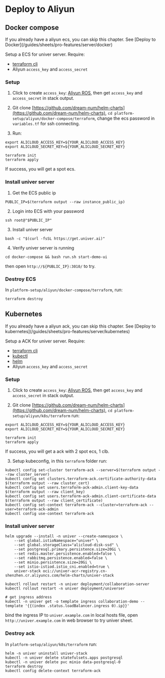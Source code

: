 
# Deploy to Aliyun

## Docker compose

<Callout type="info">
  If you already have a aliyun ecs, you can skip this chapter. See [Deploy to Docker](/guides/sheets/pro-features/server/docker)
</Callout>


Setup a ECS for univer server. Require:

- [terraform cli](https://developer.hashicorp.com/terraform/install)
- Aliyun `access_key` and `access_secret`

### Setup

1. Click to create `access_key`: [Aliyun ROS](https://ros.console.aliyun.com/cn-hangzhou/stacks/create?step=2&exampleTemplateUrl=https://release-univer.oss-cn-shenzhen.aliyuncs.com/release/ros-ecs.yaml&stackNamePrefix=terraform-ecs-access-key&parameters={}&isSimplified=true&pageTitle={"zh-cn":%20"创建RAM角色",%20"en":%20"Create%20RAM%20Role"}), then get `access_key` and `access_secret` in stack output.
   
2. Git clone [https://github.com/dream-num/helm-charts](https://github.com/dream-num/helm-charts), `cd platform-setup/aliyun/docker-compose/terraform`, change the ecs password in `variables.tf` for ssh connecting.

3. Run:
```shell
export ALICLOUD_ACCESS_KEY=${YOUR_ALICLOUD_ACCESS_KEY}
export ALICLOUD_SECRET_KEY=${YOUR_ALICLOUD_SECRET_KEY}

terraform init
terraform apply
```

If success, you will get a spot ecs.

### Install univer server

1. Get the ECS public ip
```shell
PUBLIC_IP=$(terraform output --raw instance_public_ip)
```

2. Login into ECS with your password
```shell
ssh root@"$PUBLIC_IP"
```

3. Install univer server
```shell
bash -c "$(curl -fsSL https://get.univer.ai)"
```

4. Verify univer server is running
```shell
cd docker-compose && bash run.sh start-demo-ui
```
then open `http://${PUBLIC_IP}:3010/` to try.


### Destroy ECS

In `platform-setup/aliyun/docker-compose/terraform`, run:

```shell
terraform destroy
```

## Kubernetes

<Callout type="info">
  If you already have a aliyun ack, you can skip this chapter. See [Deploy to kubernetes](/guides/sheets/pro-features/server/kubernetes)
</Callout>


Setup a ACK for univer server. Require:

- [terraform cli](https://developer.hashicorp.com/terraform/install)
- [kubectl](https://kubernetes.io/docs/tasks/tools/#kubectl)
- [helm](https://helm.sh/docs/intro/install/)
- Aliyun `access_key` and `access_secret`

### Setup

1. Click to create `access_key`: [Aliyun ROS](https://ros.console.aliyun.com/cn-hangzhou/stacks/create?step=2&exampleTemplateUrl=https://release-univer.oss-cn-shenzhen.aliyuncs.com/release/ros-ack.yaml&stackNamePrefix=terraform-ack-access-key&parameters={}&isSimplified=true&pageTitle={"zh-cn":%20"创建RAM角色",%20"en":%20"Create%20RAM%20Role"}), then get `access_key` and `access_secret` in stack output.
   
2. Git clone [https://github.com/dream-num/helm-charts](https://github.com/dream-num/helm-charts), `cd platform-setup/aliyun/k8s/terraform` run:

```shell
export ALICLOUD_ACCESS_KEY=${YOUR_ALICLOUD_ACCESS_KEY}
export ALICLOUD_SECRET_KEY=${YOUR_ALICLOUD_SECRET_KEY}

terraform init
terraform apply
```

If success, you will get a ack with 2 spot ecs, 1 clb.

3. Setup kubeconfig, in this `terraform` folder run:

```shell
kubectl config set-cluster terraform-ack --server=$(terraform output --raw cluster_server)
kubectl config set clusters.terraform-ack.certificate-authority-data $(terraform output --raw cluster_cert)
kubectl config set users.terraform-ack-admin.client-key-data $(terraform output --raw client_key)
kubectl config set users.terraform-ack-admin.client-certificate-data $(terraform output --raw client_certificate)
kubectl config set-context terraform-ack --cluster=terraform-ack --user=terraform-ack-admin
kubectl config use-context terraform-ack
```

### Install univer server

```shell
helm upgrade --install -n univer --create-namespace \
    --set global.istioNamespace="univer" \
    --set global.storageClass="alicloud-disk-ssd" \
    --set postgresql.primary.persistence.size=20Gi \
    --set redis.master.persistence.enabled=false \
    --set rabbitmq.persistence.enabled=false \
    --set minio.persistence.size=20Gi \
    --set istio-istiod.istio_cni.enabled=true \
    univer-stack oci://univer-acr-registry.cn-shenzhen.cr.aliyuncs.com/helm-charts/univer-stack

kubectl rollout restart -n univer deployment/collaboration-server
kubectl rollout restart -n univer deployment/universer

# get ingress address
kubectl -n univer get -o template ingress collaboration-demo --template '{{(index .status.loadBalancer.ingress 0).ip}}'
```

bind the ingress IP to `univer.example.com` in local hosts file, open `http://univer.example.com` in web browser to try univer sheet.

### Destroy ack

In `platform-setup/aliyun/k8s/terraform` run:

```shell
helm -n univer uninstall univer-stack
kubectl -n univer delete statefulsets.apps postgresql
kubectl -n univer delete pvc minio data-postgresql-0
terraform destroy
kubectl config delete-context terraform-ack
```